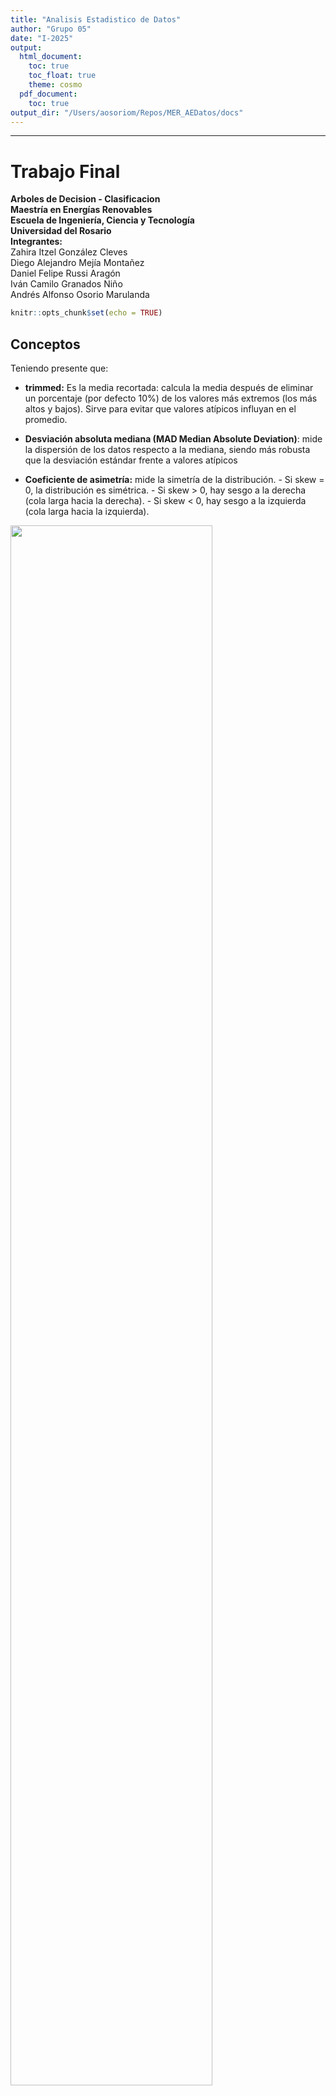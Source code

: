 ```yaml
---
title: "Analisis Estadistico de Datos"
author: "Grupo 05"
date: "I-2025"
output:
  html_document:
    toc: true
    toc_float: true
    theme: cosmo
  pdf_document:
    toc: true
output_dir: "/Users/aosoriom/Repos/MER_AEDatos/docs" 
---
```


<!-- Para dejar limitadores visuales (lineas divisorias) usar ________________  -->
<!-- Para dejar un salto de linea se deja un doble espacio al final  -->
<!-- con toc_float: true la table of contents queda a la izquierda   -->
<!-- con rmarkdown::render("scripts/02.Rmd", output_dir = "docs") se logro poner el html en /docs 1 vez   -->

________________  

# Trabajo Final
**Arboles de Decision - Clasificacion**   
**Maestría en Energías Renovables**  
**Escuela de Ingeniería, Ciencia y Tecnología**  
**Universidad del Rosario**  
**Integrantes:**  
Zahira Itzel González Cleves  
Diego Alejandro Mejía Montañez  
Daniel Felipe Russi Aragón  
Iván Camilo Granados Niño  
Andrés Alfonso Osorio Marulanda


```r
knitr::opts_chunk$set(echo = TRUE)
```

## Conceptos

Teniendo presente que:

* **trimmed:** Es la media recortada: calcula la media después de eliminar un porcentaje (por defecto 10%) de los valores más extremos (los más altos y bajos). Sirve para evitar que valores atípicos influyan en el promedio.

* **Desviación absoluta mediana (MAD Median Absolute Deviation)**: mide la dispersión de los datos respecto a la mediana, siendo más robusta que la desviación estándar frente a valores atípicos

* **Coeficiente de asimetría:** mide la simetría de la distribución.  - Si skew = 0, la distribución es simétrica.  - Si skew > 0, hay sesgo a la derecha (cola larga hacia la derecha).  - Si skew < 0, hay sesgo a la izquierda (cola larga hacia la izquierda).

![](https://www.biologyforlife.com/uploads/2/2/3/9/22392738/c101b0da6ea1a0dab31f80d9963b0368_orig.png){width=80% fig-align="center"}

* **Curtosis:** mide qué tan “picuda” o “plana” es la distribución en comparación con una normal.  $K = 0$ indica forma normal; $k> 0$ (leptocúrtica): más alta y con colas pesadas.  $K < 0$ (platicúrtica): más plana.

![](https://miro.medium.com/v2/resize:fit:1400/0*-1qO7MRp9faS7ffl){width=35% fig-align="center"}

## Analisis Preliminar

```r

library(broom)
library(caret)
library(dplyr)
library(factoextra)
library(FactoMineR)
library(forcats)
library(ggExtra)
library(GGally)
library(ggplot2)
library(kableExtra)
library(knitr)
library(lubridate)
library(MASS)
library(plotly)
library(psych)
library(readr)
library(rpart)
library(rpart.plot)
library(stringr)
library(tibble)
library(tidyr)
library(tidyverse)
library(usethis)
library(writexl)

#Carga de datos separados con sep=; 
df_wineQ01 <- read.csv("/Users/aosoriom/Repos/MER_AEDatos/datasets/WineQT.csv",sep=",",header = TRUE)
df_wineQ02 <- read.csv("/Users/aosoriom/Repos/MER_AEDatos/datasets/wine_quality_classification.csv",sep=",",header = TRUE)

```

A continuacion se presentan los datos contenidos en el dataset

https://www.kaggle.com/datasets/yasserh/wine-quality-dataset?resource=download

```r
str(df_wineQ01)
summary(df_wineQ01)

```

[pivot_longer](https://www.google.com/search?sca_esv=11af79cee1598284&rlz=1C5CHFA_enCO1130CO1130&sxsrf=AE3TifPUEn-qG9FJYT3pqeLukGII5sYLCg:1748906581582&q=pivot_longer&udm=2&fbs=AIIjpHxU7SXXniUZfeShr2fp4giZ1Y6MJ25_tmWITc7uy4KIeiAkWG4OlBE2zyCTMjPbGmPgfe_7ak8LUsonpWCvT6w6csnyTymMQ2XHqFKxVhyiTvlKdDqf4j4YZ77rN_9LUAibPEUQHKga7mhg76LzTD68tGv5HIDm2gMUEtQapalE8cWtTXq2kRsyENVXN3dJpqrU4DwUrDC8l1f65BlzdB8lHc5NMA&sa=X&ved=2ahUKEwjdq6nc8NONAxX7RzABHXoyNs4QtKgLegQIFxAB&biw=972&bih=968&dpr=1#vhid=75AGAVC0d-PPxM&vssid=mosaic)
```r
df_wineQ01_long <- df_wineQ01 %>%
  pivot_longer(cols = where(is.numeric), names_to = "Variable", values_to = "Valor")

ggplot(df_wineQ01_long, aes(x = Valor)) +
  geom_histogram(fill = "steelblue", color = "white", bins = 30) +
  facet_wrap(~ Variable, scales = "free", ncol = 3) +
  theme_minimal() +
  labs(title = "Histogramas por variable",
       x = "", y = "Frecuencia")
```

A continuacion se presentan los histogramas

```r
# Estadísticos descriptivos
resumen02 <- psych::describe(df_wineQ01)

# Mostrar tabla formateada
kable(resumen02, caption = "Resumen descriptivo de Variables Vino", digits = 2)

```

## Preparacion, Entrenamiento y Prueba del Modelo 

Se procede ahora a preparar el conjunto de datos para el analisis de arbol y convertir `quality` en factor para q `rpart` lo interprete bien:

```r
df_wine <- df_wineQ01 %>%
  dplyr::select(-Id) %>% # Quita la columna 'Id' (la columna de identificación)
  dplyr::mutate(quality = as.factor(quality)) # Convierte la columna 'quality' a tipo factor
```

Se crean ahora los conjuntos de entrenamiento y pruebas, teniendo una semilla para que sea reproducible

```r
set.seed(1234)

# Definicion conjunto de Entrenamiento (Train) 
wineQ_train <- sample_frac(df_wine, 0.7)

# Definicion conjunto de Prueba (Test) 
wineQ_test <- setdiff(df_wine, wineQ_train)

```

Una vez definidos los conjuntos de datos, se procede a entrenar el modelo:

```r

modl_arbol01 <- rpart(quality ~ ., data=wineQ_train, method="class")
modl_arbol01

```

Del anterior se puede ver el esquema de arbol de clasificacion, cada linea presenta uno de los nodos y la regla de clasificacion correspondiente {@ref(Ref01)}

De forma visual el resultado del arbol es el siguiente: 

```r
rpart.plot(modl_arbol01)

```

# Referencias

1. [Introduction to R markdown](https://rmarkdown.rstudio.com/articles_intro.html){#Ref01}
1. [MarkDown Guide - Basic Syntax](https://www.markdownguide.org/basic-syntax/){#Ref02}
1. [Data Visualization CheatSheet](https://github.com/rstudio/cheatsheets/blob/main/data-visualization.pdf)
1. [Repositorio del Taller en Github](https://github.com/aosoriom7/MER_AED_2025I) 
1. [Pagina web del taller en Gihub Pages](https://aosoriom7.github.io/MER_AED_2025I/scripts/T04_Final_AEDatos.html) 
1. [Arboles de decisión con R - Clasificación](https://rpubs.com/jboscomendoza/arboles_decision_clasificacion){#Ref06}
1. [Conjunto de Datos](https://www.kaggle.com/datasets/yasserh/wine-quality-dataset?resource=download)
1. [Programacion en R](https://rsanchezs.gitbooks.io/rprogramming/content/chapter9/dplyr.html)
1. [tidyverse](https://www.tidyverse.org/)
1. [Aprendizaje Supervisado en R](https://fervilber.github.io/Aprendizaje-supervisado-en-R/arboles.html)
1. [Comandos Basicos de la sintaxis de Markdown](https://rpubs.com/gustavomtzv/862622)